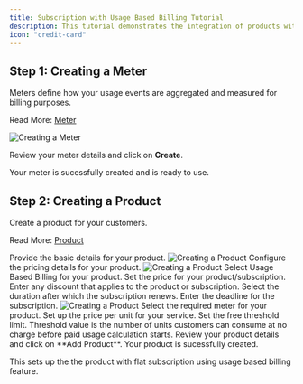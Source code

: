```yaml
---
title: Subscription with Usage Based Billing Tutorial
description: This tutorial demonstrates the integration of products with flat subscription with Usage Based Billing.
icon: "credit-card"
---
```


## Step 1: Creating a Meter 
Meters define how your usage events are aggregated and measured for billing purposes.

Read More: [Meter](https://docs.dodopayments.com/developer-resources/usage-based-billing-guide#creating-a-meter)

<Frame>
    <img src="/images/guides/subscription-with-usage-based-billing/meter.png" alt="Creating a Meter" />
</Frame>


Review your meter details and click on **Create**.

<Check>
Your meter is sucessfully created and is ready to use.
</Check>



## Step 2: Creating a Product
Create a product for your customers.

Read More: [Product](https://docs.dodopayments.com/)

<Steps>
<Step title="Configure Product Details">
Provide the basic details for your product.

<Frame>
    <img src="/images/guides/subscription-with-usage-based-billing/product-1.png" alt="Creating a Product" />
</Frame>
</Step>

<Step title="Configure Product Pricing Details">
Configure the pricing details for your product. 

<Steps>

<Step title="Setup Usage Based Billing">
  <Frame>
    <img src="/images/guides/subscription-with-usage-based-billing/product-2.png" alt="Creating a Product" />
  </Frame>

  <ParamField body="Pricing Type"  required>
    Select Usage Based Billing for your product.
  </ParamField>

  <ParamField path="Price" required>
    Set the price for your product/subscription.

  </ParamField>

  <ParamField path="Discount Applicable">
    Enter any discount that applies to the product or subscription.

  </ParamField>

  <ParamField path="Repeat Payment Every">
    Select the duration after which the subscription renews.

  </ParamField>

 <ParamField path="Subscription Period">
    Enter the deadline for the subscription.

  </ParamField>
</Step>

<Step>
  <Frame>
    <img src="/images/guides/subscription-with-usage-based-billing/product-3.png" alt="Creating a Product" />
  </Frame>

  <ParamField body="Associated Meters"  required>
    Select the required meter for your product.
  </ParamField>

  <ParamField body="Price Per Unit"  required>
    Set up the price per unit for your service.
  </ParamField>

  <ParamField body="Free Threshold"  required>
    Set the free threshold limit.
  </ParamField>

  <Note>
    Threshold value is the number of units customers can consume at no charge before paid usage calculation starts.
  </Note>
</Step>

<Step title="Create Product">
Review your product details and click on **Add Product**.

<Check>
Your product is sucessfully created.
</Check>
</Step>
</Steps>

</Step>
</Steps>

This sets up the the product with flat subscription using usage based billing feature. 